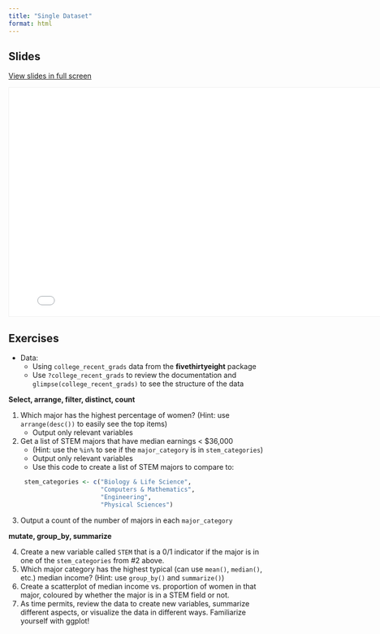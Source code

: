 ```yaml
---
title: "Single Dataset"
format: html
---
```


## Slides

[View slides in full screen](04_SingleDataset.html)

```{=html}
<iframe class="slide-deck" src="04_SingleDataset.html" height="450" width="800" style="border: 1px solid #F0F0F0;"></iframe>
```
## Exercises

- Data:
    - Using `college_recent_grads` data from the **fivethirtyeight** package
    - Use `?college_recent_grads` to review the documentation and `glimpse(college_recent_grads)` to see the structure of the data
    
**Select, arrange, filter, distinct, count**

1. Which major has the highest percentage of women? (Hint: use `arrange(desc())` to easily see the top items)
    - Output only relevant variables
2. Get a list of STEM majors that have median earnings < \$36,000
    - (Hint: use the `%in%` to see if the `major_category` is in `stem_categories`)
    - Output only relevant variables
    - Use this code to create a list of STEM majors to compare to:
```r
    stem_categories <- c("Biology & Life Science",
                         "Computers & Mathematics",
                         "Engineering",
                         "Physical Sciences")
```
    
3. Output a count of the number of majors in each `major_category`

**mutate, group_by, summarize**

4. Create a new variable called `STEM` that is a 0/1 indicator if the major is in one of the `stem_categories` from #2 above.
5. Which major category has the highest typical (can use `mean()`, `median()`, etc.) median income? (Hint: use `group_by()` and `summarize()`)
6. Create a scatterplot of median income vs. proportion of women in that major, coloured by whether the major is in a STEM field or not.
7. As time permits, review the data to create new variables, summarize different aspects, or visualize the data in different ways. Familiarize yourself with ggplot!
